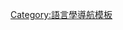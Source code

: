 {{Navbox
| name  = Grammatical moods
| title =  [[情态]]及[[语气]]
| state = {{{state|autocollapse}}}
|listclass = hlist

|group1 = [[已然語氣]]<br>''(是什麼)''
| list1 =
* [[已然語氣|直陳/宣告語氣]]
* [[攻击语气]]
* [[已然語氣|精力充沛語氣]]
* [[證據性 (語言學)|传信语气]] ([[感知信度语气|感知语气]])
* [[警句语态]]
* [[Mirative]] 

|group2 = [[非已然語氣]]
| list2 = {{Navbox subgroup

  |group1 = [[道義情態]]<br>''(應該是什麼)''
  | list1 = 
* '''[[言語行為理論]]''' ''(promises, threats)''
* '''[[指令语气]]''' ''(commands, requests, requirements)''
* [[Deliberative mood|Deliberative]]
* [[Hortative|Hortative (+ subtypes)]]
* [[祈使語氣]]
* [[Jussive mood|Jussive]]
* [[Necessitative mood|Necessitative]]
* [[Permissive mood|Permissive]]
* [[Precative mood|Precative]]
* [[祈使語氣|抑制語氣]]
* [[Propositive mood|Propositive]]
* '''[[Volitive modality|Volitive]]''' ''(hopes, wishes, fears)'' 
* [[Desiderative mood|Desiderative]]
* [[Imprecative mood|Imprecative]]
* [[祈願語氣]]

  |group2 = [[認識情態]]<br>''(可能是什麼)'' 
  | list2 = 
* ''(inferences, possibilities, questions, etc.)''
* [[Alethic modality|Alethic]]
* [[Assumptive mood|Assumptive]]
* [[Deductive mood|Deductive]]
* [[Dubitative mood|Dubitative]]
* [[Hypothetical mood|Hypothetical]]
* [[Inferential mood|Inferential/renarrative/oblique]]
* [[Interrogative]]
* [[Potential mood|Potential]]
* [[Speculative mood|Speculative]]
* [[Subjunctive mood|Subjunctive]]

  |group3 = 依賴情況<br>''(會是什麼)''
  |list3 = 
* [[條件語氣]]
* [[Eventive mood|Eventive]]
}}
}}<noinclude>
{{collapsible option}}
[[Category:語言學導航模板]]
</noinclude>